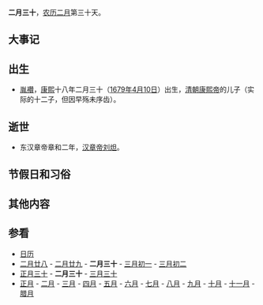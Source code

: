 {{Lunar02Calendar}}
'''二月三十'''，[[农历|农历]][[二月_(农历)|二月]]第三十天。

==大事记==

==出生==
*[[胤禶|胤禶]]，[[康熙|康熙]]十八年二月三十（[[1679年|1679年]][[4月10日|4月10日]]）出生，[[清朝|清朝]][[康熙帝|康熙帝]]的儿子（实际的十二子，但因早殇未序齿）。

==逝世==
*东汉章帝章和二年，[[汉章帝|汉章帝]][[刘炟|刘炟]]。

==节假日和习俗==

==其他内容==

==参看==
*[[历史上的今天|日历]]
*[[二月廿八|二月廿八]] - [[二月廿九|二月廿九]] - '''二月三十''' - [[三月初一|三月初一]] - [[三月初二|三月初二]]
*[[正月三十|正月三十]] - '''二月三十''' - [[三月三十|三月三十]]
*[[正月|正月]] - [[二月_(农历)|二月]] - [[三月_(农历)|三月]] - [[四月_(农历)|四月]] - [[五月_(农历)|五月]] - [[六月_(农历)|六月]] - [[七月_(农历)|七月]] - [[八月_(农历)|八月]] - [[九月_(农历)|九月]] - [[十月_(农历)|十月]] - [[十一月_(农历)|十一月]] - [[腊月|腊月]]
